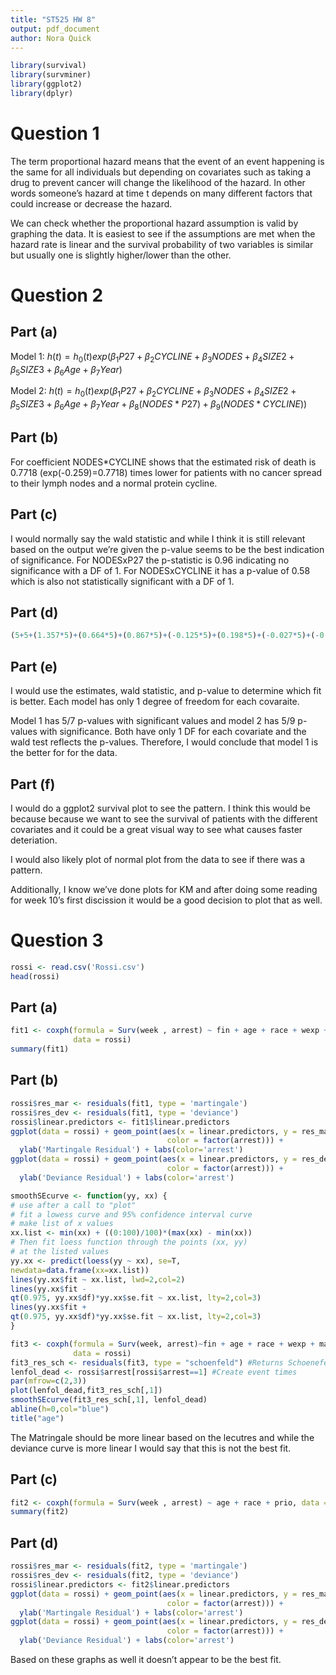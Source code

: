 ```yaml
---
title: "ST525 HW 8"
output: pdf_document
author: Nora Quick
---
```



```r
library(survival)
library(survminer)
library(ggplot2)
library(dplyr)
```

# Question 1
The term proportional hazard means that the event of an event happening is the same for all individuals but depending on covariates such as taking a drug to prevent cancer will change the likelihood of the hazard. In other words someone's hazard at time t depends on many different factors that could increase or decrease the hazard.

We can check whether the proportional hazard assumption is valid by graphing the data. It is easiest to see if the assumptions are met when the hazard rate is linear and the survival probability of two variables is similar but usually one is slightly higher/lower than the other.


# Question 2
## Part (a)
Model 1:
$h(t)=h_0(t)exp(\beta_1P27+\beta_2CYCLINE+\beta_3NODES+\beta_4SIZE2+\beta_5SIZE3+\beta_6Age+\beta_7Year)$

Model 2:
$h(t)=h_0(t)exp(\beta_1P27+\beta_2CYCLINE+\beta_3NODES+\beta_4SIZE2+\beta_5SIZE3+\beta_6Age+\beta_7Year+\beta_8(NODES*P27)+\beta_9(NODES*CYCLINE))$

## Part (b)
For coefficient NODES*CYCLINE shows that the estimated risk of death is 0.7718 (exp(-0.259)=0.7718) times lower for patients with no cancer spread to their lymph nodes and a normal protein cycline.  

## Part (c)
I would normally say the wald statistic and while I think it is still relevant based on the output we're given the p-value seems to be the best indication of significance. For NODESxP27 the p-statistic is 0.96 indicating no significance with a DF of 1. For NODESxCYCLINE it has a p-value of 0.58 which is also not statistically significant with a DF of 1.

## Part (d)
```r
(5+5+(1.357*5)+(0.664*5)+(0.867*5)+(-0.125*5)+(0.198*5)+(-0.027*5)+(-0.259*5))/45
```

## Part (e)
I would use the estimates, wald statistic, and p-value to determine which fit is better. Each model has only 1 degree of freedom for each covaraite. 

Model 1 has 5/7 p-values with significant values and model 2 has 5/9 p-values with significance. Both have only 1 DF for each covariate and the wald test reflects the p-values. Therefore, I would conclude that model 1 is the better for for the data. 

## Part (f)
I would do a ggplot2 survival plot to see the pattern. I think this would be because because we want to see the survival of patients with the different covariates and it could be a great visual way to see what causes faster deteriation. 

I would also likely plot of normal plot from the data to see if there was a pattern.

Additionally, I know we've done plots for KM and after doing some reading for week 10's first discission it would be a good decision to plot that as well. 


# Question 3
```r
rossi <- read.csv('Rossi.csv')
head(rossi)
```

## Part (a)
```r
fit1 <- coxph(formula = Surv(week , arrest) ~ fin + age + race + wexp + mar + paro + prio + educ,
              data = rossi)
summary(fit1)
```

## Part (b)
```r
rossi$res_mar <- residuals(fit1, type = 'martingale')
rossi$res_dev <- residuals(fit1, type = 'deviance')
rossi$linear.predictors <- fit1$linear.predictors
ggplot(data = rossi) + geom_point(aes(x = linear.predictors, y = res_mar,
                                   color = factor(arrest))) +
  ylab('Martingale Residual') + labs(color='arrest')
ggplot(data = rossi) + geom_point(aes(x = linear.predictors, y = res_dev,
                                   color = factor(arrest))) +
  ylab('Deviance Residual') + labs(color='arrest')

smoothSEcurve <- function(yy, xx) {
# use after a call to "plot"
# fit a lowess curve and 95% confidence interval curve
# make list of x values
xx.list <- min(xx) + ((0:100)/100)*(max(xx) - min(xx))
# Then fit loess function through the points (xx, yy)
# at the listed values
yy.xx <- predict(loess(yy ~ xx), se=T,
newdata=data.frame(xx=xx.list))
lines(yy.xx$fit ~ xx.list, lwd=2,col=2)
lines(yy.xx$fit -
qt(0.975, yy.xx$df)*yy.xx$se.fit ~ xx.list, lty=2,col=3)
lines(yy.xx$fit +
qt(0.975, yy.xx$df)*yy.xx$se.fit ~ xx.list, lty=2,col=3)
}

fit3 <- coxph(formula = Surv(week, arrest)~fin + age + race + wexp + mar + paro + prio + educ,
              data = rossi)
fit3_res_sch <- residuals(fit3, type = "schoenfeld") #Returns Schoenefeld residuals
lenfol_dead <- rossi$arrest[rossi$arrest==1] #Create event times 
par(mfrow=c(2,3))
plot(lenfol_dead,fit3_res_sch[,1])
smoothSEcurve(fit3_res_sch[,1], lenfol_dead)
abline(h=0,col="blue")
title("age")
```

The Matringale should be more linear based on the lecutres and while the deviance curve is more linear I would say that this is not the best fit.  

## Part (c)
```r
fit2 <- coxph(formula = Surv(week , arrest) ~ age + race + prio, data = rossi)
summary(fit2)
```

## Part (d)
```r
rossi$res_mar <- residuals(fit2, type = 'martingale')
rossi$res_dev <- residuals(fit2, type = 'deviance')
rossi$linear.predictors <- fit2$linear.predictors
ggplot(data = rossi) + geom_point(aes(x = linear.predictors, y = res_mar,
                                   color = factor(arrest))) +
  ylab('Martingale Residual') + labs(color='arrest')
ggplot(data = rossi) + geom_point(aes(x = linear.predictors, y = res_dev,
                                   color = factor(arrest))) +
  ylab('Deviance Residual') + labs(color='arrest')
```

Based on these graphs as well it doesn't appear to be the best fit. 
